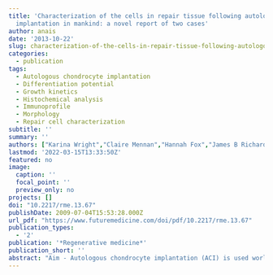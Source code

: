 ```yaml
---
title: 'Characterization of the cells in repair tissue following autologous chondrocyte
  implantation in mankind: a novel report of two cases'
author: anais
date: '2013-10-22'
slug: characterization-of-the-cells-in-repair-tissue-following-autologous-chondrocyte-implantation-in-mankind-a-novel-report-of-two-cases
categories:
  - publication
tags:
  - Autologous chondrocyte implantation
  - Differentiation potential
  - Growth kinetics
  - Histochemical analysis
  - Immunoprofile
  - Morphology
  - Repair cell characterization
subtitle: ''
summary: ''
authors: ["Karina Wright","Claire Mennan","Hannah Fox","James B Richardson","Robin Banerjee","Sally Roberts"]
lastmod: '2022-03-15T13:33:50Z'
featured: no
image:
  caption: ''
  focal_point: ''
  preview_only: no
projects: []
doi: "10.2217/rme.13.67"
publishDate: 2009-07-04T15:53:28.000Z
url_pdf: "https://www.futuremedicine.com/doi/pdf/10.2217/rme.13.67"
publication_types:
  - '2'
publication: '*Regenerative medicine*'
publication_short: ''
abstract: "Aim - Autologous chondrocyte implantation (ACI) is used worldwide for the treatment of cartilage defects. This study has aimed to assess for the first time the cells that are contained within human ACI repair tissues several years post-treatment. We have compared the phenotypic properties of cells from within the ACI repair with adjacent chondrocytes and subchondral bone-derived mesenchymal stromal/stem cells (MSCs). <br> <br> Materials & methods - Two patients undergoing arthroplasty of their ACI-treated joint were investigated. Tissue and cells were isolated from the repair site, adjacent macroscopically normal cartilage and MSCs from the subchondral bone were characterized for their growth kinetics, morphology, immunoprofile and differentiation capacity. <br> <br> Results - ACI repair tissue appeared fibrocartilaginous, and ACI repair cells were heterogeneous in morphology and size when freshly isolated, becoming more homogeneous, resembling chondrocytes from adjacent cartilage, after culture expansion. The same weight of ACI repair tissue resulted in less cells than macroscopically normal cartilage. During expansion, ACI repair cells proliferated faster than MSCs but slower than chondrocytes. ACI repair cell immunoprofiles resembled chondrocytes, but their differentiation capacity matched MSCs. <br> <br> Conclusion - This novel report demonstrates that human ACI repair cell phenotypes resemble both chondrocytes and MSCs but at different stages of their isolation and expansion in vitro."
---
```

